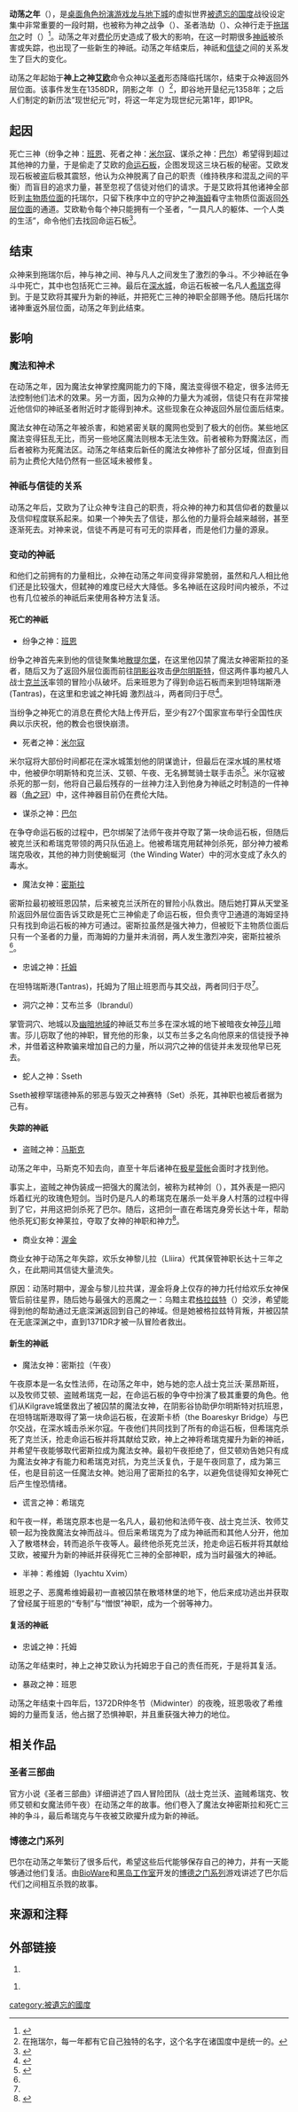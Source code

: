 '''动荡之年'''（''{{lang|en|Time of Troubles}}''），是[[桌面角色扮演游戏|桌面角色扮演游戏]][[龙与地下城|龙与地下城]]的虚拟世界[[被遗忘的国度|被遗忘的国度]]战役设定集中非常重要的一段时期，也被称为神之战争（''{{lang|en|The Godswar}}''）、圣者浩劫（''{{lang|en|The Avatar Crisis}}''）、众神行走于[[拖瑞尔|拖瑞尔]]之时（''{{lang|en|When Gods Walked Tori}}''）<ref name="FRCS3">{{Cite book zh | author = Ed Greenwood, Sean K Reynolds, Skip Williams, and Rob Heinsoo | title = Forgotten Realms Campaign Setting (3rd edition) | publisher = Wizards of the Coast | date = 2001 | isbn= 0786918365}}</ref>。动荡之年对[[费伦|费伦]]历史造成了极大的影响，在这一时期很多[[神祇|神祇]]被杀害或失踪，也出现了一些新生的神祇。动荡之年结束后，神祇和[[信徒|信徒]]之间的关系发生了巨大的变化。

动荡之年起始于'''神上之神[[艾欧|艾欧]]'''命令众神以[[圣者_(龙与地下城)|圣者]]形态降临托瑞尔，结束于众神返回外层位面。该事件发生在1358DR，阴影之年（''{{lang|en|Year of Shadows}}''）<ref>在拖瑞尔，每一年都有它自己独特的名字，这个名字在诸国度中是统一的。</ref>，即谷地开垦纪元1358年；之后人们制定的新历法“现世纪元”时，将这一年定为现世纪元第1年，即1PR。

== 起因 ==

死亡三神（纷争之神：[[班恩|班恩]]、死者之神：[[米尔寇_(龙与地下城)|米尔寇]]、谋杀之神：[[巴尔_(龙与地下城)|巴尔]]）希望得到超过其他神的力量，于是偷走了艾欧的[[命运石板|命运石板]]，企图发现这三块石板的秘密。艾欧发现石板被盗后极其震怒，他认为众神脱离了自己的职责（维持秩序和混乱之间的平衡）而盲目的追求力量，甚至忽视了信徒对他们的请求。于是艾欧将其他诸神全部贬到[[主物质位面|主物质位面]]的托瑞尔，只留下秩序中立的守护之神[[海姆|海姆]]看守主物质位面返回[[外层位面|外层位面]]的通道。艾欧勒令每个神只能拥有一个圣者，“一具凡人的躯体、一个人类的生活”，命令他们去找回命运石板<ref name="S1">{{Cite book zh | author = Richard Awlinson | title = Shadowdale | url = https://archive.org/details/shadowdale00awli | publisher = TSR | date =1989 | isbn= 0880387300}}</ref>。

== 结束 ==

众神来到拖瑞尔后，神与神之间、神与凡人之间发生了激烈的争斗。不少神祇在争斗中死亡，其中也包括死亡三神。最后在[[深水城|深水城]]，命运石板被一名凡人[[希瑞克|希瑞克]]得到。于是艾欧将其擢升为新的神祇，并把死亡三神的神职全部赐予他。随后托瑞尔诸神重返外层位面，动荡之年到此结束。

== 影响 ==

=== 魔法和神术 ===

在动荡之年，因为魔法女神掌控魔网能力的下降，魔法变得很不稳定，很多法师无法控制他们法术的效果。另一方面，因为众神的力量大为减弱，信徒只有在非常接近他信仰的神祇圣者附近时才能得到神术。这些现象在众神返回外层位面后结束。

魔法女神在动荡之年被杀害，和她紧密关联的魔网也受到了极大的创伤。某些地区魔法变得狂乱无比，而另一些地区魔法则根本无法生效。前者被称为野魔法区，而后者被称为死魔法区。动荡之年结束后新任的魔法女神修补了部分区域，但直到目前为止费伦大陆仍然有一些区域未被修复。

=== 神祇与信徒的关系 ===

动荡之年后，艾欧为了让众神专注自己的职责，将众神的神力和其信仰者的数量以及信仰程度联系起来。如果一个神失去了信徒，那么他的力量将会越来越弱，甚至逐渐死去。对神来说，信徒不再是可有可无的崇拜者，而是他们力量的源泉。

=== 变动的神祇 ===

和他们之前拥有的力量相比，众神在动荡之年间变得非常脆弱，虽然和凡人相比他们还是比较强大，但弑神的难度已经大大降低。多名神祇在这段时间内被杀，不过也有几位被杀的神祇后来使用各种方法复活。

==== 死亡的神祇 ====

* 纷争之神：[[班恩|班恩]]

纷争之神首先来到他的信徒聚集地[[散提尔堡|散提尔堡]]，在这里他囚禁了魔法女神密斯拉的圣者，随后又为了返回外层位面而前往[[阴影谷|阴影谷]]攻击[[伊尔明斯特|伊尔明斯特]]，但这两件事均被凡人战士[[克兰沃|克兰沃]]率领的冒险小队破坏。后来班恩为了得到命运石板而来到坦特瑞斯港(Tantras)，在这里和忠诚之神托姆 激烈战斗，两者同归于尽<ref name="S2">{{Cite book zh | author = Richard Awlinson | title = Tantras | url = https://archive.org/details/tantrasforgotten00rich | publisher = TSR | date =1989 | isbn= 0786931086}}</ref>。

当纷争之神死亡的消息在费伦大陆上传开后，至少有27个国家宣布举行全国性庆典以示庆祝，他的教会也很快崩溃。

* 死者之神：[[米尔寇_(龙与地下城)|米尔寇]]

米尔寇将大部份时间都花在深水城策划他的阴谋诡计，但最后在深水城的黑杖塔中，他被伊尔明斯特和克兰沃、艾顿、午夜、无名狮鹫骑士联手击杀<ref name="S3">{{Cite book zh | author = Richard Awlinson | title = Waterdeep | publisher = TSR | date =1989 | isbn= 0786931116}}</ref>。米尔寇被杀死的那一刻，他将自己最后残存的一丝神力注入到他身为神祇之时制造的一件神器（[[角之冠|角之冠]]）中，这件神器目前仍在费伦大陆。

* 谋杀之神：[[巴尔_(龙与地下城)|巴尔]]

在争夺命运石板的过程中，巴尔绑架了法师午夜并夺取了第一块命运石板，但随后被克兰沃和希瑞克带领的两只队伍追上。他被希瑞克用弑神剑杀死，部分神力被希瑞克吸收，其他的神力则使蜿蜒河（the Winding Water）中的河水变成了永久的毒水。

* 魔法女神：[[密斯拉|密斯拉]]

密斯拉最初被班恩囚禁，后来被克兰沃所在的冒险小队救出。随后她打算从天堂圣阶返回外层位面告诉艾欧是死亡三神偷走了命运石板，但负责守卫通道的海姆坚持 只有找到命运石板的神方可通过。密斯拉虽然是强大神力，但被贬下主物质位面后只有一个圣者的力量，而海姆的力量并未消弱，两人发生激烈冲突，密斯拉被杀<ref name="S1" />。

* 忠诚之神：[[托姆|托姆]]

在坦特瑞斯港(Tantras)，托姆为了阻止班恩而与其交战，两者同归于尽<ref name="S2" />。

* 洞穴之神：艾布兰多（Ibrandul）

掌管洞穴、地城以及[[幽暗地域|幽暗地域]]的神祇艾布兰多在深水城的地下被暗夜女神[[莎儿|莎儿]]暗害。莎儿窃取了他的神职，冒充他的形象，以艾布兰多之名向他原来的信徒授予神术，并借着这种欺骗来增加自己的力量，所以洞穴之神的信徒并未发现他早已死去。

* 蛇人之神：Sseth

Sseth被穆罕瑞德神系的邪恶与毁灭之神赛特（Set）杀死，其神职也被后者据为己有。

==== 失踪的神祇 ====

* 盗贼之神：[[马斯克|马斯克]]

动荡之年中，马斯克不知去向，直至十年后诸神在[[极星营帐|极星营帐]]会面时才找到他。

事实上，盗贼之神伪装成一把强大的魔法剑，被称为弒神剑（{{tsl|en|Godsbane|}}），其外表是一把闪烁着红光的玫瑰色短剑。当时仍是凡人的希瑞克在屠杀一处半身人村落的过程中得到了它，并用这把剑杀死了巴尔。随后，这把剑一直在希瑞克身旁长达十年，帮助他杀死幻影女神莱拉，夺取了女神的神职和神力<ref name="S4">{{Cite book zh | author = Richard Awlinson | title = Prince of Lies | publisher = Wizards of the Coast | date =2003| isbn= 0786931140 }}</ref>。

* 商业女神：[[渥金|渥金]]

商业女神于动荡之年失踪，欢乐女神黎儿拉（Lliira）代其保管神职长达十三年之久，在此期间其信徒大量流失。

原因：动荡时期中，渥金与黎儿拉共谋，渥金将身上仅存的神力托付给欢乐女神保管后前往星界，随后她与最强大的恶魔之一：乌黯主君[[格拉兹特|格拉兹特]]（{{tsl|en|Graz'zt|}}）交涉，希望能得到他的帮助通过无底深渊返回到自己的神域。但是她被格拉兹特背叛，并被囚禁在无底深渊之中，直到1371DR才被一队冒险者救出。

==== 新生的神祇 ====

* 魔法女神：密斯拉（午夜）

午夜原本是一名女性法师，在动荡之年中，她与她的恋人战士克兰沃·莱昂斯班，以及牧师艾顿、盗贼希瑞克一起，在命运石板的争夺中扮演了极其重要的角色。他们从Kilgrave城堡救出了被囚禁的魔法女神，在阴影谷协助伊尔明斯特对抗班恩，在坦特瑞斯港取得了第一块命运石板，在波斯卡桥（the Boareskyr Bridge）与巴尔交战，在深水城击杀米尔寇。午夜他们共同找到了所有的命运石板，但希瑞克杀死了克兰沃，抢走命运石板并将其献给艾欧，神上之神将希瑞克擢升为新的神祇，并希望午夜能够取代密斯拉成为魔法女神。最初午夜拒绝了，但艾顿劝告她只有成为魔法女神才有能力和希瑞克对抗，为克兰沃复仇，于是午夜同意了，成为第三任，也是目前这一任魔法女神。她沿用了密斯拉的名字，以避免信徒得知女神死亡后产生惶恐情绪。

* 谎言之神：希瑞克

和午夜一样，希瑞克原本也是一名凡人，最初他和法师午夜、战士克兰沃、牧师艾顿一起为挽救魔法女神而战斗。但后来希瑞克为了成为神祇而和其他人分开，他加入了散塔林会，转而追杀午夜等人。最终他杀死克兰沃，抢走命运石板并将其献给艾欧，被擢升为新的神祇并获得死亡三神的全部神职，成为当时最强大的神祇。

* 半神：希维姆（Iyachtu Xvim）

班恩之子、恶魔希维姆最初一直被囚禁在散塔林堡的地下，他后来成功逃出并获取了曾经属于班恩的“专制”与“憎恨”神职，成为一个弱等神力。

==== 复活的神祇 ====

* 忠诚之神：托姆

动荡之年结束时，神上之神艾欧认为托姆忠于自己的责任而死，于是将其复活。

* 暴政之神：班恩

动荡之年结束十四年后，1372DR仲冬节（Midwinter）的夜晚，班恩吸收了希维姆的力量而复活，他占据了恐惧神职，并且重获强大神力的地位。

== 相关作品 ==

=== 圣者三部曲 ===

官方小说《圣者三部曲》详细讲述了四人冒险团队（战士克兰沃、盗贼希瑞克、牧师艾顿和女魔法师午夜）在动荡之年的故事。他们卷入了魔法女神密斯拉和死亡三神的争斗，最后希瑞克与午夜被艾欧擢升成为新的神祇。

=== 博德之门系列 ===

巴尔在动荡之年繁衍了很多后代，希望这些后代能够保存自己的神力，并有一天能够通过他们复活。由[[BioWare|BioWare]]和[[黑岛工作室|黑岛工作室]]开发的[[博德之门系列|博德之门系列]]游戏讲述了巴尔后代们之间相互杀戮的故事。

== 来源和注释 ==
{{reflist}}

== 外部链接 ==

# {{cite web |url=http://www.wizards.com/default.asp?x=books/fr/deitytrouble |title=官方资料-The Avatar Trilogy: The Gods Walk Toril |publisher=WoTC |access-date=2022-01-25 |archive-date=2006-01-05 |archive-url=https://web.archive.org/web/20060105192702/http://www.wizards.com/default.asp?x=books%2Ffr%2Fdeitytrouble |dead-url=no }}

# {{cite web |url=http://www.ntrpg.org/yy/undertopia/article.php?articleid=1397 |title=诸神凡身三部曲：在拖瑞尔行走的诸神 |publisher=Rotagen |access-date=2008-06-03 |archive-url=https://web.archive.org/web/20100706055057/http://www.ntrpg.org/yy/undertopia/article.php?articleid=1397 |archive-date=2010-07-06 |dead-url=yes }}


[[category:被遺忘的國度|category:被遺忘的國度]]